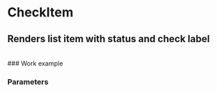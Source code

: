 # CheckItem

## Renders list item with status and check label

<br />
### Work example


<CheckItem
	text='EXAMPLE'
	canBeChecked='1'
	onCheck='1'
	status='PASSED'
	onStatusChange='1'
/>

### Parameters


<BlocksList>
	<Block name='text' descr='text inside item' bgColor='danger' />
	<Block name='canBeChecked' descr='add check label' />
	<Block name='status' descr='what StudentStatus to be set' />
	<Block name='onCheck()' descr='check event handler' />
	<Block name='onStatusChange()' descr='status change event handler' />
</BlocksList>
